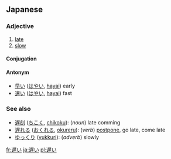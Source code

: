 ==Japanese==
{{ja-kanjitab|遅}}
===Adjective===
{{ja-adj|k|decl=i|hira=おそい|rom=osoi}}

# [[late]]
# [[slow]]

====Conjugation====
{{ja-i|遅|おそ|oso}}

====Antonym====
*[[早い]] ([[はやい]], [[hayai]]) early
*[[速い]] ([[はやい]], [[hayai]]) fast

===See also===
* [[遅刻]] ([[ちこく]], [[chikoku]]): (''noun'') late comming
* [[遅れる]] ([[おくれる]], [[okureru]]): (''verb'') [[postpone]], go late, come late
* [[ゆっくり]] ([[yukkuri]]): (''adverb'') slowly

[[fr:遅い]]
[[ja:遅い]]
[[pl:遅い]]